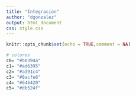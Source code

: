 ```yaml
---
title: "Integración"  
author: "dgonzalez"
output: html_document
css: style.css
---
```

```r
knitr::opts_chunk$set(echo = TRUE,comment = NA)

# colores
c0= "#b0394a"
c1= "#ad6395"
c2= "#a391c4"
c3= "#8acfe6"
c4= "#646420"
c5= "#db524f"

```


<br/><br/>

